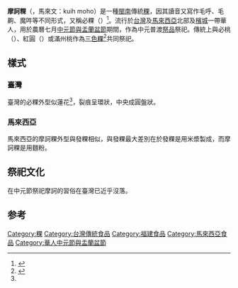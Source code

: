 {{copyedit|time=2014-05-23T17:46:24+00:00}}
'''摩訶粿'''（{{lang-nan|摩訶<ref>{{Cite web |url=http://www.imeifoods.com.tw/news_page/IMEI_NEWS_20150819_01.html |title=存档副本 |access-date=2017-02-24 |archive-date=2020-07-08 |archive-url=https://web.archive.org/web/20200708063752/http://www.imeifoods.com.tw/news_page/IMEI_NEWS_20150819_01.html |dead-url=no }}</ref>|tl=moo-ho / moo-honn / moo-hong}}，馬來文：kuih moho）是一種[[閩南|閩南]]傳統[[粿|粿]]，因其讀音又寫作毛呼、毛齁、魔吽等不同形式，又稱必粿（{{lang-nan|pit-kué}}）<ref name="人間福報">{{cite news |title=必桃、必粿 中元限定供品 |url=https://www.merit-times.com.tw/NewsPage.aspx?Unid=517699 |accessdate=2021-07-08 |work=人間福報 |date=2018-08-23 |page=8 |archive-date=2021-07-09 |archive-url=https://web.archive.org/web/20210709190241/https://www.merit-times.com.tw/NewsPage.aspx?Unid=517699 |dead-url=no }}</ref>。流行於[[台灣|台灣]]及[[馬來西亞|馬來西亞]]北部及[[檳城|檳城]]一帶華人，用於農曆七月[[中元節與盂蘭盆節_(華人)|中元節與盂蘭盆節]]期間，作為中元普渡[[祭品|祭品]]祭祀。傳統上與必桃（{{lang-nan|pit-thô}}）、紅圓（{{lang-nan|âng-înn}}）或滿州桃作為[[三色粿|三色粿]]<ref>{{Cite web |url=http://cdns.com.tw/news.php?n_id=8&nc_id=101970 |title=隨著時代而改變～三色粿 |access-date=2017-02-24 |author=黃婉玲 |publisher=中華日報 |date=2016-06-26 |archive-date=2021-07-09 |archive-url=https://web.archive.org/web/20210709190903/http://cdns.com.tw/news.php?n_id=8&nc_id=101970 |dead-url=no }}</ref>共同祭祀。
==樣式==
===臺灣===
臺灣的必粿外型似蓮花<ref name="人間福報"/>，裂痕呈環狀，中央成圓盤狀。
===馬來西亞===
馬來西亞的摩訶粿外型與發粿相似，與發粿最大差別在於發粿是用米漿製成，而摩訶粿是用麵粉。
==祭祀文化==
在中元節祭祀摩訶的習俗在臺灣已近乎沒落。

==参考==
{{reflist}}


[[Category:粿|Category:粿]]
[[Category:台灣傳統食品|Category:台灣傳統食品]]
[[Category:福建食品|Category:福建食品]]
[[Category:馬來西亞食品|Category:馬來西亞食品]]
[[Category:華人中元節與盂蘭盆節|Category:華人中元節與盂蘭盆節]]